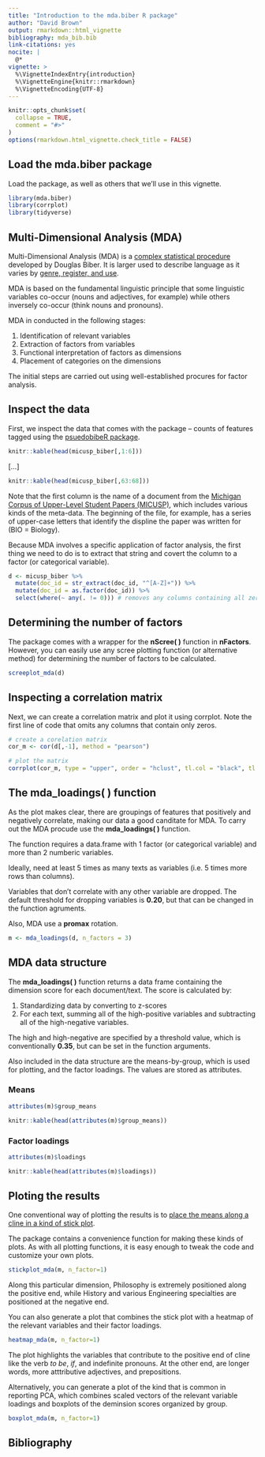 ```yaml
---
title: "Introduction to the mda.biber R package"
author: "David Brown"
output: rmarkdown::html_vignette
bibliography: mda_bib.bib
link-citations: yes
nocite: |
  @*
vignette: >
  %\VignetteIndexEntry{introduction}
  %\VignetteEngine{knitr::rmarkdown}
  %\VignetteEncoding{UTF-8}
---
```


```r
knitr::opts_chunk$set(
  collapse = TRUE,
  comment = "#>"
)
options(rmarkdown.html_vignette.check_title = FALSE)
```

## Load the mda.biber package

Load the package, as well as others that we'll use in this vignette.

```r
library(mda.biber)
library(corrplot)
library(tidyverse)
```

## Multi-Dimensional Analysis (MDA)

Multi-Dimensional Analysis (MDA) is a [complex statistical procedure](https://www.uni-bamberg.de/fileadmin/eng-ling/fs/Chapter_21/Index.html?Multidimensionalanalysis.html) developed by Douglas Biber. It is larger used to describe language as it varies by [genre, register, and use](https://www.uni-bamberg.de/fileadmin/eng-ling/fs/Chapter_21/Index.html?Multidimensionalanalysis.html).

MDA is based on the fundamental linguistic principle that some linguistic variables co-occur (nouns and adjectives, for example) while others inversely co-occur (think nouns and pronouns).

MDA in conducted in the following stages:

1. Identification of relevant variables
1. Extraction of factors from variables
1. Functional interpretation of factors as dimensions
1. Placement of categories on the dimensions

The initial steps are carried out using well-established procures for factor analysis.

## Inspect the data

First, we inspect the data that comes with the package -- counts of features tagged using the [psuedobibeR package](https://github.com/browndw/pseudobibeR).

```r
knitr::kable(head(micusp_biber[,1:6]))
```

[...]

```r
knitr::kable(head(micusp_biber[,63:68]))
```

Note that the first column is the name of a document from the [Michigan Corpus of Upper-Level Student Papers (MICUSP)](https://elicorpora.info/), which includes various kinds of the meta-data. The beginning of the file, for example, has a series of upper-case letters that identify the displine the paper was written for (BIO = Biology).

Because MDA involves a specific application of factor analysis, the first thing we need to do is to extract that string and covert the column to a factor (or categorical variable).

```r
d <- micusp_biber %>%
  mutate(doc_id = str_extract(doc_id, "^[A-Z]+")) %>%
  mutate(doc_id = as.factor(doc_id)) %>%
  select(where(~ any(. != 0))) # removes any columns containing all zeros
```

## Determining the number of factors

The package comes with a wrapper for the **nScree( )** function in **nFactors**. However, you can easily use any scree plotting function (or alternative method) for determining the number of factors to be calculated.

```r
screeplot_mda(d)
```

## Inspecting a correlation matrix

Next, we can create a correlation matrix and plot it using corrplot. Note the first line of code that omits any columns that contain only zeros.

```r

# create a corelation matrix
cor_m <- cor(d[,-1], method = "pearson")

# plot the matrix
corrplot(cor_m, type = "upper", order = "hclust", tl.col = "black", tl.srt = 45, diag = F, tl.cex = 0.5)
```

## The **mda_loadings( )** function

As the plot makes clear, there are groupings of features that positively and negatively correlate, making our data a good canditate for MDA. To carry out the MDA procude use the **mda_loadings( )** function.

The function requires a data.frame with 1 factor (or categorical variable) and more than 2 numberic variables.

Ideally, need at least 5 times as many texts as variables (i.e. 5 times more rows than columns).

Variables that don't correlate with any other variable are dropped. The default threshold for dropping variables is **0.20**, but that can be changed in the function agruments.

Also, MDA use a **promax** rotation.

```r
m <- mda_loadings(d, n_factors = 3)
```

## MDA data structure

The **mda_loadings( )** function returns a data frame containing the dimension score for each document/text. The score is calculated by:

1. Standardizing data by converting to z-scores
1. For each text, summing all of the high-positive variables and subtracting all of the high-negative variables.

The high and high-negative are specified by a threshold value, which is conventionally **0.35**, but can be set in the function arguments.

Also included in the data structure are the means-by-group, which is used for plotting, and the factor loadings. The values are stored as attributes.

### Means

```r
attributes(m)$group_means
```

```r
knitr::kable(head(attributes(m)$group_means))
```

### Factor loadings

```r
attributes(m)$loadings
```

```r
knitr::kable(head(attributes(m)$loadings))
```

## Ploting the results

One conventional way of plotting the results is to [place the means along a cline in a kind of stick plot](https://www.uni-bamberg.de/fileadmin/eng-ling/fs/Chapter_21/Index.html?23DimensionsofEnglish.html).

The package contains a convenience function for making these kinds of plots. As with all plotting functions, it is easy enough to tweak the code and customize your own plots.

```r
stickplot_mda(m, n_factor=1)
```

Along this particular dimension, Philosophy is extremely positioned along the positive end, while History and various Engineering specialties are positioned at the negative end.

You can also generate a plot that combines the stick plot with a heatmap of the relevant variables and their factor loadings.

```r
heatmap_mda(m, n_factor=1)
```

The plot highlights the variables that contribute to the positive end of cline like the verb *to be*, *if*, and indefinite pronouns. At the other end, are longer words, more atttributive adjectives, and prepositions.

Alternatively, you can generate a plot of the kind that is common in reporting PCA, which combines scaled vectors of the relevant variable loadings and boxplots of the deminsion scores organized by group.

```r
boxplot_mda(m, n_factor=1)
```


## Bibliography



